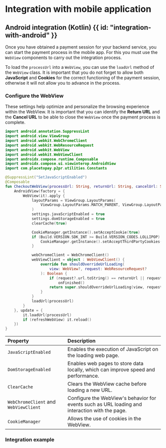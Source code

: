 
# Integration with mobile application

## Android integration (Kotlin) {{ id: "integration-with-android" }}

Once you have obtained a payment session for your backend service, you can start the payment process in the mobile app. For this you must use the `WebView` components to carry out the integration process.

To load the `processUrl` into a `WebView`, you can use the `loadUrl` method of the `WebView` class. It is important that you do not forget to allow both **JavaScript** and **Cookies** for the correct functioning of the payment session, otherwise it will not allow you to advance in the process.

### Configure the WebView

These settings help optimize and personalize the browsing experience within the WebView.
It is important that you can identify the **Return URL** and the **Cancel URL** to be able to close the `WebView` once the payment process is complete.

```kotlin
import android.annotation.SuppressLint
import android.view.ViewGroup
import android.webkit.WebChromeClient
import android.webkit.WebResourceRequest
import android.webkit.WebView
import android.webkit.WebViewClient
import androidx.compose.runtime.Composable
import androidx.compose.ui.viewinterop.AndroidView
import com.placetopay.p2pr.utilities.Constants

@SuppressLint("SetJavaScriptEnabled")
@Composable
fun CheckoutWebView(processUrl: String, returnUrl: String, cancelUrl: String, refreshWebView: Boolean, onFinished: () -> Unit) {
    AndroidView(factory = {
        WebView(it).apply {
            layoutParams = ViewGroup.LayoutParams(
                ViewGroup.LayoutParams.MATCH_PARENT, ViewGroup.LayoutParams.MATCH_PARENT
            )
            settings.javaScriptEnabled = true
            settings.domStorageEnabled = true
            clearCache(true)

            CookieManager.getInstance().setAcceptCookie(true)
            if (Build.VERSION.SDK_INT >= Build.VERSION_CODES.LOLLIPOP) {
                CookieManager.getInstance().setAcceptThirdPartyCookies(this, true)
            }

            webChromeClient = WebChromeClient()
            webViewClient = object : WebViewClient() {
                override fun shouldOverrideUrlLoading(
                    view: WebView?, request: WebResourceRequest?
                ): Boolean {
                    if (request?.url.toString() == returnUrl || request?.url.toString() == cancelUrl)
                        onFinished()
                    return super.shouldOverrideUrlLoading(view, request)
                }
            }
            loadUrl(processUrl)
        }
    }, update = {
        it.loadUrl(processUrl)
        if (refreshWebView) it.reload()
    })
}
```

| Property                              | Description                                                                                    |
|:--------------------------------------|:-----------------------------------------------------------------------------------------------|
| `JavaScriptEnabled`                   | Enables the execution of JavaScript on the loading web page.                                   |
| `DomStorageEnabled`                   | Enables web pages to store data locally, which can improve speed and performance.              |
| `ClearCache`                          | Clears the WebView cache before loading a new URL.                                             |
| `WebChromeClient` and `WebViewClient` | Configure the WebView's behavior for events such as URL loading and interaction with the page. |
| `CookieManager`                       | Allows the use of cookies in the WebView.                                                      |

### Integration example

<GithubRepo
    href="https://github.com/placetopay-org/checkout-android"
    title="placetopay-org/checkout-android: Helper for integration with checkout in Android"
    description="Helper for integration with checkout in Android. Contribute to placetopay-org/checkout-android development by creating an account on GitHub."
/>
